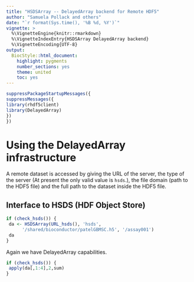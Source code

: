 ```yaml
---
title: "HSDSArray -- DelayedArray backend for Remote HDF5"
author: "Samuela Pollack and others"
date: "`r format(Sys.time(), '%B %d, %Y')`"
vignette: >
  %\VignetteEngine{knitr::rmarkdown}
  %\VignetteIndexEntry{HSDSArray DelayedArray backend}
  %\VignetteEncoding{UTF-8}
output:
  BiocStyle::html_document:
    highlight: pygments
    number_sections: yes
    theme: united
    toc: yes
---
```


```r
suppressPackageStartupMessages({
suppressMessages({
library(rhdf5client)
library(DelayedArray)
})
})
```
# Using the DelayedArray infrastructure

A remote dataset is accessed by giving the URL of the server, the
type of the server (At present the only valid value is `hsds`.), the file domain (path 
to the HDF5 file) and the full path to the dataset inside the HDF5 file. 

## Interface to HSDS (HDF Object Store)
```r
if (check_hsds()) {
 da <- HSDSArray(URL_hsds(), 'hsds', 
      '/shared/bioconductor/patelGBMSC.h5', '/assay001')
 da
}
```

Again we have DelayedArray capabilities.
```r
if (check_hsds()) {
 apply(da[,1:4],2,sum)
}
```

